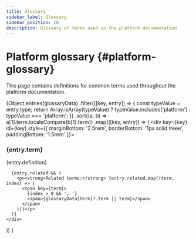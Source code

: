 ```yaml
---
title: Glossary
sidebar_label: Glossary
sidebar_position: 10
description: Glossary of terms used in the platform documentation
---
```



<!-- vale off -->
# Platform glossary {#platform-glossary}
<!-- vale on -->

This page contains definitions for common terms used throughout the platform documentation.

<!-- vale off -->
{Object.entries(glossaryData)
  .filter(([key, entry]) => {
    const typeValue = entry.type;
    return Array.isArray(typeValue) ? typeValue.includes('platform') : typeValue === 'platform';
  })
  .sort((a, b) => a[1].term.localeCompare(b[1].term))
  .map(([key, entry]) => (
    <div key={key} id={key} style={{ marginBottom: '2.5rem', borderBottom: '1px solid #eee', paddingBottom: '1.5rem' }}>
      <h3>{entry.term}</h3>
      <p>{entry.definition}</p>
      
      {entry.related && (
        <p><strong>Related terms:</strong> {entry.related.map((term, index) => (
          <span key={term}>
            {index > 0 && ', '}
            <span>{glossaryData[term]?.term || term}</span>
          </span>
        ))}</p>
      )}
    </div>
  ))
}
<!-- vale on -->